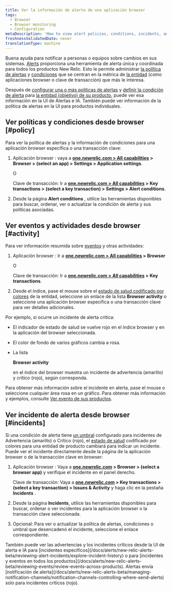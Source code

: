 ```yaml
---
title: Ver la información de alerta de una aplicación browser
tags:
  - Browser
  - Browser monitoring
  - Configuration
metaDescription: 'How to view alert policies, conditions, incidents, and other activity and events directly the browser monitoring UI.'
freshnessValidatedDate: never
translationType: machine
---
```


Buena ayuda <InlinePopover type="alerts"/>para notificar a personas o equipos sobre cambios en sus sistemas. [Alerts](/docs/alerts/new-relic-alerts-beta/getting-started/new-relic-alerts) proporciona una herramienta de alerta única y coordinada para todos los productos New Relic. Esto le permite administrar [la política de alertas](/docs/alerts/new-relic-alerts-beta/getting-started/alerts-glossary#alert-policy) y [condiciones](/docs/alerts/new-relic-alerts-beta/getting-started/alerts-glossary#alert-condition) que se centran en la métrica de [la entidad](/docs/alerts/new-relic-alerts-beta/getting-started/alerts-glossary#alert-entity) (como aplicaciones browser o clave de transacción) que más le interesa.

Después de [configurar una o más políticas de alertas](/docs/alerts/new-relic-alerts-beta/configuring-alert-policies/name-or-rename-alert-policy) y [definir la condición de alerta](/docs/alerts/new-relic-alerts-beta/configuring-alert-policies/define-alert-conditions) para [la entidad (objetivo) de su producto](/docs/alerts/new-relic-alerts-beta/configuring-alert-policies/select-product-targets-alert-condition), puede ver esa información en la UI de Alertas e IA. También puede ver información de la política de alertas en la UI para productos individuales.

## Ver políticas y condiciones desde browser [#policy]

Para ver la política de alertas y la información de condiciones para una aplicación browser específica o una transacción clave:

1. Aplicación browser : vaya a <DoNotTranslate>**[one.newrelic.com > All capabilities](https://one.newrelic.com/all-capabilities) > Browser > (select an app) > Settings > Application settings**</DoNotTranslate>.

   O

   Clave de transacción: Ir a <DoNotTranslate>**[one.newrelic.com > All capabilities](https://one.newrelic.com/all-capabilities) > Key transactions > (select a key transaction) > Settings > Alert conditions**</DoNotTranslate>.

2. Desde la página <DoNotTranslate>**Alert conditions**</DoNotTranslate> , utilice las herramientas disponibles para buscar, ordenar, ver o actualizar la condición de alerta y sus políticas asociadas.

## Ver eventos y actividades desde browser [#activity]

Para ver información resumida sobre [eventos](/docs/alerts/new-relic-alerts-beta/getting-started/alerts-glossary#event) y otras actividades:

1. Aplicación browser : Ir a <DoNotTranslate>**[one.newrelic.com > All capabilities](https://one.newrelic.com/all-capabilities) > Browser**</DoNotTranslate>

   O

   Clave de transacción: Ir a <DoNotTranslate>**[one.newrelic.com > All capabilities](https://one.newrelic.com/all-capabilities) > Key transactions**</DoNotTranslate>.

2. Desde el índice, pase el mouse sobre el [estado de salud codificado por colores](/docs/alerts/new-relic-alerts-beta/getting-started/alerts-glossary#health-status) de la entidad, seleccione un enlace de la lista <DoNotTranslate>**Browser activity**</DoNotTranslate> o seleccione una aplicación browser específica o una transacción clave para ver detalles adicionales.

Por ejemplo, si ocurre un incidente de alerta crítica:

* El indicador de estado de salud se vuelve rojo en el índice browser y en la aplicación del browser seleccionada.

* El color de fondo de varios gráficos cambia a rosa.

* La lista

  <DoNotTranslate>**Browser activity**</DoNotTranslate>

  en el índice del browser muestra un incidente de advertencia (amarillo) y crítico (rojo), según corresponda.

Para obtener más información sobre el incidente en alerta, pase el mouse o seleccione cualquier área rosa en un gráfico. Para obtener más información y ejemplos, consulte [Ver evento de sus productos](/docs/alerts/new-relic-alerts-beta/reviewing-events/view-events-their-products).

## Ver incidente de alerta desde browser [#incidents]

Si una condición de alerta tiene [un umbral](/docs/alerts/new-relic-alerts-beta/getting-started/alerts-glossary#alert-threshold) configurado para incidentes de Advertencia (amarillo) o Crítico (rojo), el [estado de salud](/docs/alerts/new-relic-alerts-beta/getting-started/alerts-glossary#health-status) codificado por colores para una entidad de producto cambiará para indicar un incidente. Puede ver el incidente directamente desde la página de la aplicación browser o de la transacción clave en browser:

1. Aplicación browser : Vaya a <DoNotTranslate>**[one.newrelic.com](https://one.newrelic.com/all-capabilities) > Browser > (select a browser app)**</DoNotTranslate> y verifique el incidente en el panel derecho.

   Clave de transacción: Vaya a <DoNotTranslate>**[one.newrelic.com](https://one.newrelic.com/all-capabilities) > Key transactions > (select a key transaction) > Issues & Activity**</DoNotTranslate> y haga clic en la pestaña <DoNotTranslate>**Incidents**</DoNotTranslate> .

2. Desde la página <DoNotTranslate>**Incidents**</DoNotTranslate>, utilice las herramientas disponibles para buscar, ordenar o ver incidentes para la aplicación browser o la transacción clave seleccionada.

3. Opcional: Para ver o actualizar la política de alertas, condiciones o umbral que desencadenó el incidente, seleccione el enlace correspondiente.

<Callout variant="tip">
  También puede ver las advertencias y los incidentes críticos desde la UI de alerta e IA para [incidentes específicos](/docs/alerts/new-relic-alerts-beta/reviewing-alert-incidents/explore-incident-history) o para [incidentes y eventos en todos los productos](/docs/alerts/new-relic-alerts-beta/reviewing-events/review-events-across-products). Alertas envía [notificación de alerta](/docs/alerts/new-relic-alerts-beta/managing-notification-channels/notification-channels-controlling-where-send-alerts) solo para incidentes críticos (rojo).
</Callout>